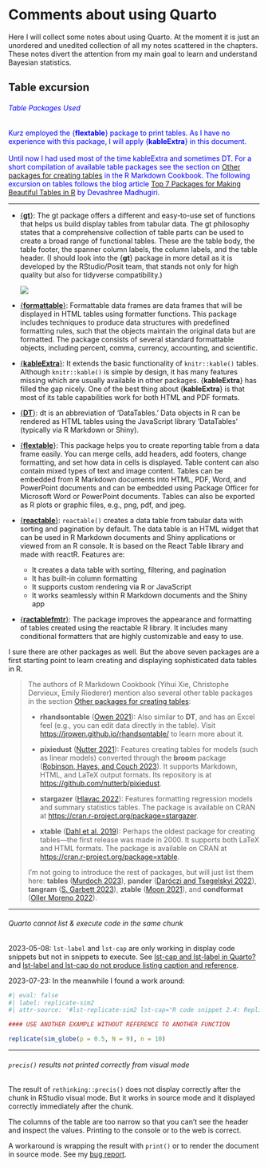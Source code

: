 # Comments about using Quarto

Here I will collect some notes about using Quarto. At the moment it is
just an unordered and unedited collection of all my notes scattered in
the chapters. These notes divert the attention from my main goal to
learn and understand Bayesian statistics.

## Table excursion

::: {.callout-note style="color: blue"}
###### Table Packages Used

Kurz employed the {**flextable**} package to print tables. As I have no
experience with this package, I will apply {**kableExtra**} in this
document.\
\
Until now I had used most of the time kableExtra and sometimes DT. For a
short compilation of available table packages see the section on [Other
packages for creating
tables](https://bookdown.org/yihui/rmarkdown-cookbook/table-other.html)
in the R Markdown Cookbook. The following excursion on tables follows
the blog article [Top 7 Packages for Making Beautiful Tables in
R](https://towardsdatascience.com/top-7-packages-for-making-beautiful-tables-in-r-7683d054e541)
by Devashree Madhugiri.
:::

------------------------------------------------------------------------

-   [{**gt**}](https://gt.rstudio.com/): The gt package offers a
    different and easy-to-use set of functions that helps us build
    display tables from tabular data. The gt philosophy states that a
    comprehensive collection of table parts can be used to create a
    broad range of functional tables. These are the table body, the
    table footer, the spanner column labels, the column labels, and the
    table header. (I should look into the {**gt**} package in more
    detail as it is developed by the RStudio/Posit team, that stands not
    only for high quality but also for tidyverse compatibility.)

    ![](https://gt.rstudio.com/reference/figures/gt_parts_of_a_table.svg)

-   [{**formattable**}](https://renkun-ken.github.io/formattable/):
    Formattable data frames are data frames that will be displayed in
    HTML tables using formatter functions. This package includes
    techniques to produce data structures with predefined formatting
    rules, such that the objects maintain the original data but are
    formatted. The package consists of several standard formattable
    objects, including percent, comma, currency, accounting, and
    scientific.

-   [{**kableExtra**}](https://haozhu233.github.io/kableExtra/): It
    extends the basic functionality of `knitr::kable()` tables. Although
    `knitr::kable()` is simple by design, it has many features missing
    which are usually available in other packages. {**kableExtra**} has
    filled the gap nicely. One of the best thing about {**kableExtra**}
    is that most of its table capabilities work for both HTML and PDF
    formats.

-   [{**DT**}](https://rstudio.github.io/DT/): dt is an abbreviation of
    'DataTables.' Data objects in R can be rendered as HTML tables using
    the JavaScript library 'DataTables' (typically via R Markdown or
    Shiny).

-   [{**flextable**}](https://davidgohel.github.io/flextable/): This
    package helps you to create reporting table from a data frame
    easily. You can merge cells, add headers, add footers, change
    formatting, and set how data in cells is displayed. Table content
    can also contain mixed types of text and image content. Tables can
    be embedded from R Markdown documents into HTML, PDF, Word, and
    PowerPoint documents and can be embedded using Package Officer for
    Microsoft Word or PowerPoint documents. Tables can also be exported
    as R plots or graphic files, e.g., png, pdf, and jpeg.

-   [{**reactable**}](https://glin.github.io/reactable/): `reactable()`
    creates a data table from tabular data with sorting and pagination
    by default. The data table is an HTML widget that can be used in R
    Markdown documents and Shiny applications or viewed from an R
    console. It is based on the React Table library and made with
    reactR. Features are:

    -   It creates a data table with sorting, filtering, and pagination
    -   It has built-in column formatting
    -   It supports custom rendering via R or JavaScript
    -   It works seamlessly within R Markdown documents and the Shiny
        app

-   [{**ractablefmtr**}](https://kcuilla.github.io/reactablefmtr/index.html):
    The package improves the appearance and formatting of tables created
    using the reactable R library. It includes many conditional
    formatters that are highly customizable and easy to use.

I sure there are other packages as well. But the above seven packages
are a first starting point to learn creating and displaying
sophisticated data tables in R.

> The authors of R Markdown Cookbook (Yihui Xie, Christophe Dervieux,
> Emily Riederer) mention also several other table packages in the
> section [Other packages for creating
> tables](https://bookdown.org/yihui/rmarkdown-cookbook/table-other.html):
>
> -   **rhandsontable** ([Owen
>     2021](https://bookdown.org/yihui/rmarkdown-cookbook/table-other.html#ref-R-rhandsontable)):
>     Also similar to **DT**, and has an Excel feel (e.g., you can edit
>     data directly in the table). Visit
>     <https://jrowen.github.io/rhandsontable/> to learn more about it.
>
> -   **pixiedust** ([Nutter
>     2021](https://bookdown.org/yihui/rmarkdown-cookbook/table-other.html#ref-R-pixiedust)):
>     Features creating tables for models (such as linear models)
>     converted through the **broom** package ([Robinson, Hayes, and
>     Couch
>     2023](https://bookdown.org/yihui/rmarkdown-cookbook/table-other.html#ref-R-broom)).
>     It supports Markdown, HTML, and LaTeX output formats. Its
>     repository is at <https://github.com/nutterb/pixiedust>.
>
> -   **stargazer** ([Hlavac
>     2022](https://bookdown.org/yihui/rmarkdown-cookbook/table-other.html#ref-R-stargazer)):
>     Features formatting regression models and summary statistics
>     tables. The package is available on CRAN at
>     <https://cran.r-project.org/package=stargazer>.
>
> -   **xtable** ([Dahl et al.
>     2019](https://bookdown.org/yihui/rmarkdown-cookbook/table-other.html#ref-R-xtable)):
>     Perhaps the oldest package for creating tables---the first release
>     was made in 2000. It supports both LaTeX and HTML formats. The
>     package is available on CRAN at
>     <https://cran.r-project.org/package=xtable>.
>
> I'm not going to introduce the rest of packages, but will just list
> them here: **tables** ([Murdoch
> 2023](https://bookdown.org/yihui/rmarkdown-cookbook/table-other.html#ref-R-tables)),
> **pander** ([Daróczi and Tsegelskyi
> 2022](https://bookdown.org/yihui/rmarkdown-cookbook/table-other.html#ref-R-pander)),
> **tangram** ([S. Garbett
> 2023](https://bookdown.org/yihui/rmarkdown-cookbook/table-other.html#ref-R-tangram)),
> **ztable** ([Moon
> 2021](https://bookdown.org/yihui/rmarkdown-cookbook/table-other.html#ref-R-ztable)),
> and **condformat** ([Oller Moreno
> 2022](https://bookdown.org/yihui/rmarkdown-cookbook/table-other.html#ref-R-condformat)).

------------------------------------------------------------------------

::: callout-warning
###### Quarto cannot list & execute code in the same chunk

2023-05-08: `lst-label` and `lst-cap` are only working in display code
snippets but not in snippets to execute. See [lst-cap and lst-label in
Quarto?](https://community.rstudio.com/t/lst-cap-and-lst-label-in-quarto/157173)
and [lst-label and lst-cap do not produce listing caption and
reference](https://github.com/quarto-dev/quarto-cli/issues/1580).
:::

2023-07-23: In the meanwhile I found a work around:

```r
#| eval: false
#| label: replicate-sim2
#| attr-source: '#lst-replicate-sim2 lst-cap="R code snippet 2.4: Replicate simulation"'

#### USE ANOTHER EXAMPLE WITHOUT REFERENCE TO ANOTHER FUNCTION

replicate(sim_globe(p = 0.5, N = 9), n = 10) 
```

------------------------------------------------------------------------

::: callout-warning
###### `precis()` results not printed correctly from visual mode

The result of `rethinking::precis()` does not display correctly after
the chunk in RStudio visual mode. But it works in source mode and it
displayed correctly immediately after the chunk.

The columns of the table are too narrow so that you can't see the header
and inspect the values. Printing to the console or to the web is
correct.

A workaround is wrapping the result with `print()` or to render the
document in source mode. See my [bug
report](https://github.com/rstudio/rstudio/issues/13227).
:::
